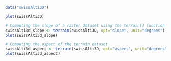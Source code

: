 
```r
data("swissAlti3D")

plot(swissAlti3D)


```

```r
# Computing the slope of a raster dataset using the terrain() function
swissAlti3d_slope <- terrain(swissAlti3D, opt="slope", unit="degrees")
plot(swissAlti3d_slope)


```

```r
# Computing the aspect of the terrain dataset
swissAlti3d_aspect <- terrain(swissAlti3D, opt="aspect", unit="degrees")
plot(swissAlti3d_aspect)
```

